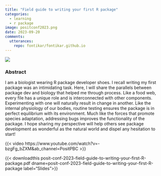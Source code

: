 ```yaml
---
title: "Field guide to writing your first R package"
categories:
  - learning
  - r package
image: positconf2023.png
date: 2023-09-20
comments:
  utterances:
    repo: fontikar/fontikar.github.io
---
```


![](positconf-banner.png)

### Abstract

I am a biologist wearing R package developer shoes. I recall writing my first package was an intimidating task. Here, I will share the parallels between package dev and biology that helped me through process. Like a food web, every file has a unique role and is interconnected with other components. Experimenting with one will naturally result in change in another. Like the internal physiology of our bodies, routine testing ensures the package is in perfect equilibrium with its environment. Much like the forces that promote species adaptation, addressing bugs improves the functionality of the package. I hope sharing my perspective will help others see package development as wonderful as the natural world and dispel any hesitation to start!

{{< video https://www.youtube.com/watch?v=-bzgFg_bZXM&ab_channel=PositPBC >}}

{{< downloadthis posit-conf-2023-field-guide-to-writing-your-first-R-package.pdf dname=posit-conf-2023-field-guide-to-writing-your-first-R-package label="Slides">}}